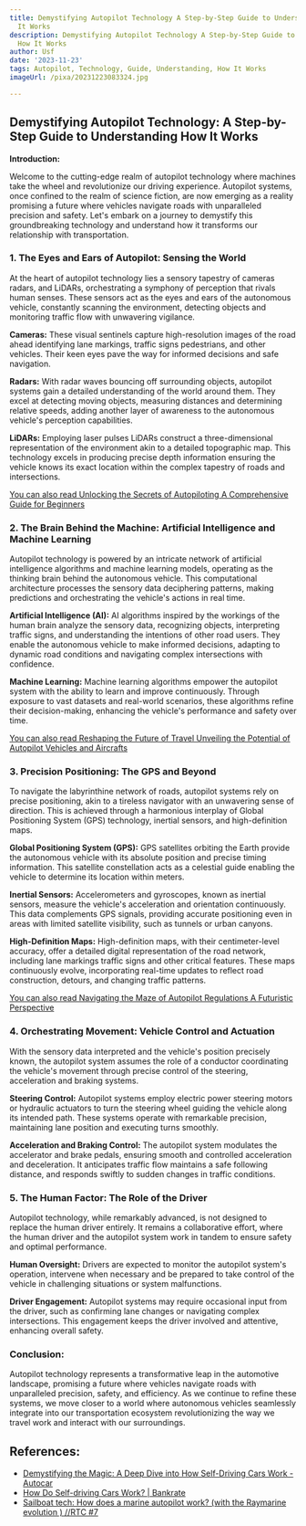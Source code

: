```yaml
---
title: Demystifying Autopilot Technology A Step-by-Step Guide to Understanding How
  It Works
description: Demystifying Autopilot Technology A Step-by-Step Guide to Understanding
  How It Works
author: Usf
date: '2023-11-23'
tags: Autopilot, Technology, Guide, Understanding, How It Works
imageUrl: /pixa/20231223083324.jpg

---
```

## Demystifying Autopilot Technology: A Step-by-Step Guide  to Understanding How  It Works

**Introduction:**

Welcome to the cutting-edge realm of autopilot technology  where machines take the  wheel and revolutionize our driving experience. Autopilot systems, once confined to the realm  of science fiction,  are now  emerging  as  a reality promising a  future where vehicles navigate roads with unparalleled precision and safety. Let's embark on a journey to demystify this groundbreaking  technology and understand how it transforms our relationship with transportation.

### 1. The  Eyes and Ears of  Autopilot: Sensing  the World

At the heart of autopilot technology lies a sensory tapestry of cameras radars, and LiDARs, orchestrating a symphony of  perception that rivals  human senses. These sensors act as the eyes and  ears of the autonomous vehicle, constantly scanning the  environment, detecting objects  and monitoring traffic flow with unwavering vigilance.

**Cameras:** These visual sentinels capture high-resolution images of the road  ahead identifying lane markings, traffic signs  pedestrians, and other vehicles. Their keen eyes pave the way for informed decisions and safe navigation.

**Radars:** With radar waves  bouncing off surrounding objects, autopilot  systems gain a detailed understanding of the world around them. They  excel at  detecting moving objects, measuring distances and determining relative speeds, adding another layer of awareness to the autonomous vehicle's perception capabilities.

**LiDARs:** Employing laser pulses LiDARs construct  a three-dimensional representation of the environment akin to a detailed topographic map. This technology excels in producing precise depth information ensuring the vehicle knows its exact location within the complex tapestry of roads and intersections.

[You can also read Unlocking the Secrets of Autopiloting A Comprehensive Guide for Beginners](Unlocking%20the%20Secrets%20of%20Autopiloting%20A%20Comprehensive%20Guide%20for%20Beginners)


### 2. The  Brain Behind the Machine: Artificial Intelligence and Machine Learning

Autopilot technology is powered by an intricate network of artificial  intelligence algorithms and machine learning models, operating as  the thinking brain behind  the autonomous vehicle. This computational architecture processes the sensory data  deciphering patterns, making predictions  and orchestrating  the vehicle's actions in  real time.

**Artificial Intelligence (AI):** AI algorithms inspired by the workings of the  human brain analyze the sensory data, recognizing objects,  interpreting traffic signs, and understanding the intentions of other  road  users. They enable the autonomous vehicle to make informed decisions, adapting to dynamic road conditions and navigating complex intersections with confidence.

**Machine Learning:** Machine learning algorithms empower the autopilot system with the ability to learn and improve continuously. Through exposure to vast datasets and real-world scenarios, these  algorithms refine their decision-making, enhancing the vehicle's performance  and safety  over time.

[You  can also read Reshaping the Future of Travel Unveiling the Potential  of Autopilot Vehicles and Aircrafts](Reshaping%20the%20Future%20of%20Travel%20Unveiling%20the%20Potential%20of%20Autopilot%20Vehicles%20and%20Aircrafts)


### 3. Precision Positioning: The GPS and Beyond

To navigate the labyrinthine  network of roads, autopilot systems rely on precise positioning, akin to a tireless navigator with an unwavering sense of direction. This is achieved through  a harmonious interplay of Global Positioning System (GPS) technology, inertial sensors, and high-definition maps.

**Global Positioning System (GPS):** GPS satellites orbiting the Earth provide  the  autonomous vehicle with its absolute position and precise timing information. This satellite constellation acts as a celestial guide enabling the vehicle to determine  its  location  within meters.

**Inertial Sensors:** Accelerometers  and gyroscopes, known as inertial  sensors, measure the vehicle's acceleration  and orientation continuously. This data complements GPS signals, providing accurate positioning even in areas with limited satellite visibility, such as tunnels or urban canyons.

**High-Definition Maps:**  High-definition maps, with their centimeter-level accuracy, offer a detailed digital representation of the road network,  including lane  markings traffic signs  and  other critical features.  These maps continuously  evolve, incorporating real-time  updates to reflect road construction,  detours, and changing traffic  patterns.

[You can also read Navigating the Maze of Autopilot Regulations  A Futuristic Perspective](Navigating%20the%20Maze%20of%20Autopilot%20Regulations%20A%20Futuristic%20Perspective)


### 4. Orchestrating  Movement: Vehicle Control and Actuation

With  the sensory data interpreted and the vehicle's position precisely  known, the autopilot system assumes the role of a conductor coordinating the vehicle's movement through precise control of the steering, acceleration  and braking systems.

**Steering Control:** Autopilot systems employ electric power steering motors or hydraulic actuators to turn  the steering wheel guiding the vehicle along its intended  path. These systems operate with remarkable precision,  maintaining lane position and executing turns smoothly.

**Acceleration and Braking Control:** The autopilot system  modulates the accelerator and brake pedals, ensuring smooth and controlled  acceleration and deceleration. It anticipates traffic flow maintains a safe following distance, and responds  swiftly to sudden changes in traffic  conditions.

###  5.  The  Human Factor: The Role of the Driver

Autopilot technology, while remarkably advanced, is not designed to replace the human driver entirely. It  remains a collaborative effort, where the human driver and the autopilot  system work in tandem to ensure safety and optimal performance.

**Human Oversight:** Drivers are expected to monitor  the autopilot system's operation, intervene when necessary and be prepared to take control of the vehicle in challenging situations or system malfunctions.

**Driver Engagement:** Autopilot systems may require occasional input from the driver,  such as confirming lane changes or navigating complex intersections. This engagement keeps the driver involved and attentive,  enhancing overall safety.

### Conclusion:

Autopilot technology represents a transformative leap in  the automotive landscape, promising a future where vehicles navigate roads with unparalleled precision, safety, and efficiency. As we  continue to refine these systems, we move closer to a world where autonomous vehicles seamlessly integrate into our transportation ecosystem revolutionizing the way we travel work and interact with our surroundings.

## References:
- [Demystifying the Magic: A Deep Dive into How Self-Driving Cars Work - Autocar](http://us.baodanang.vn/demystifying-the-magic-a-deep-dive-into-how-self-driving-cars-work/)
- [How Do Self-driving Cars Work? | Bankrate](https://www.bankrate.com/insurance/car/how-do-self-driving-cars-work/)
- [Sailboat tech: How does a marine autopilot work? (with the Raymarine evolution ) //RTC #7](https://youtube.com/watch?v=-JicXTTg5xc)
